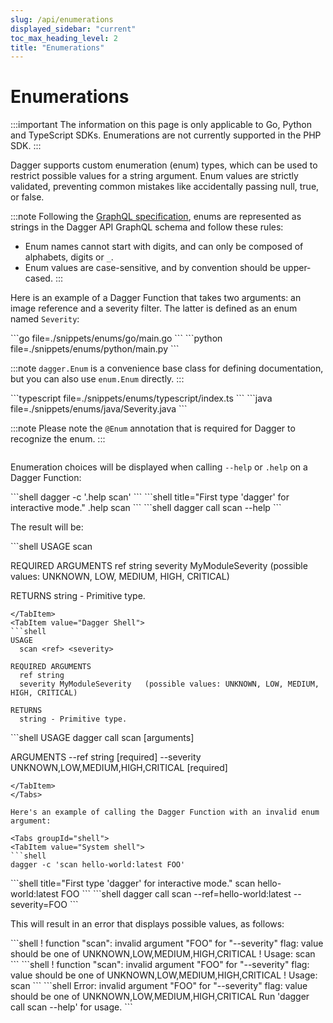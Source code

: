 ```yaml
---
slug: /api/enumerations
displayed_sidebar: "current"
toc_max_heading_level: 2
title: "Enumerations"
---
```


# Enumerations

:::important
The information on this page is only applicable to Go, Python and TypeScript SDKs. Enumerations are not currently supported in the PHP SDK.
:::

Dagger supports custom enumeration (enum) types, which can be used to restrict possible values for a string argument. Enum values are strictly validated, preventing common mistakes like accidentally passing null, true, or false.

:::note
Following the [GraphQL specification](https://spec.graphql.org/October2021/#Name), enums are represented as strings in the Dagger API GraphQL schema and follow these rules:
- Enum names cannot start with digits, and can only be composed of alphabets, digits or `_`.
- Enum values are case-sensitive, and by convention should be upper-cased.
:::

Here is an example of a Dagger Function that takes two arguments: an image reference and a severity filter. The latter is defined as an enum named `Severity`:

<Tabs groupId="language" queryString="sdk">
<TabItem value="go" label="Go">
```go file=./snippets/enums/go/main.go
```
</TabItem>
<TabItem value="python" label="Python">
```python file=./snippets/enums/python/main.py
```

:::note
`dagger.Enum` is a convenience base class for defining documentation, but you can also use `enum.Enum` directly.
:::
</TabItem>

<TabItem value="typescript" label="TypeScript">
```typescript file=./snippets/enums/typescript/index.ts
```
</TabItem>
<TabItem value="java" label="Java">
```java file=./snippets/enums/java/Severity.java
```

:::note
Please note the `@Enum` annotation that is required for Dagger to recognize the enum.
:::

```java file=./snippets/enums/java/MyModule.java
```
</TabItem>
</Tabs>

Enumeration choices will be displayed when calling `--help` or `.help` on a Dagger Function:

<Tabs groupId="shell">
<TabItem value="System shell">
```shell
dagger -c '.help scan'
```
</TabItem>
<TabItem value="Dagger Shell">
```shell title="First type 'dagger' for interactive mode."
.help scan
```
</TabItem>
<TabItem value="Dagger CLI">
```shell
dagger call scan --help
```
</TabItem>
</Tabs>

The result will be:

<Tabs groupId="shell">
<TabItem value="System shell">
```shell
USAGE
  scan <ref> <severity>

REQUIRED ARGUMENTS
  ref string
  severity MyModuleSeverity   (possible values: UNKNOWN, LOW, MEDIUM, HIGH, CRITICAL)

RETURNS
  string - Primitive type.
```
</TabItem>
<TabItem value="Dagger Shell">
```shell
USAGE
  scan <ref> <severity>

REQUIRED ARGUMENTS
  ref string
  severity MyModuleSeverity   (possible values: UNKNOWN, LOW, MEDIUM, HIGH, CRITICAL)

RETURNS
  string - Primitive type.
```
</TabItem>
<TabItem value="Dagger CLI">
```shell
USAGE
  dagger call scan [arguments]

ARGUMENTS
      --ref string                                  [required]
      --severity UNKNOWN,LOW,MEDIUM,HIGH,CRITICAL   [required]
```
</TabItem>
</Tabs>

Here's an example of calling the Dagger Function with an invalid enum argument:

<Tabs groupId="shell">
<TabItem value="System shell">
```shell
dagger -c 'scan hello-world:latest FOO'
```
</TabItem>
<TabItem value="Dagger Shell">
```shell title="First type 'dagger' for interactive mode."
scan hello-world:latest FOO
```
</TabItem>
<TabItem value="Dagger CLI">
```shell
dagger call scan --ref=hello-world:latest --severity=FOO
```
</TabItem>
</Tabs>

This will result in an error that displays possible values, as follows:

<Tabs groupId="shell">
<TabItem value="System shell">
```shell
! function "scan": invalid argument "FOO" for "--severity" flag: value should be one of UNKNOWN,LOW,MEDIUM,HIGH,CRITICAL
! Usage: scan <ref> <severity>
```
</TabItem>
<TabItem value="Dagger Shell">
```shell
! function "scan": invalid argument "FOO" for "--severity" flag: value should be one of UNKNOWN,LOW,MEDIUM,HIGH,CRITICAL
! Usage: scan <ref> <severity>
```
</TabItem>
<TabItem value="Dagger CLI">
```shell
Error: invalid argument "FOO" for "--severity" flag: value should be one of UNKNOWN,LOW,MEDIUM,HIGH,CRITICAL
Run 'dagger call scan --help' for usage.
```
</TabItem>
</Tabs>

